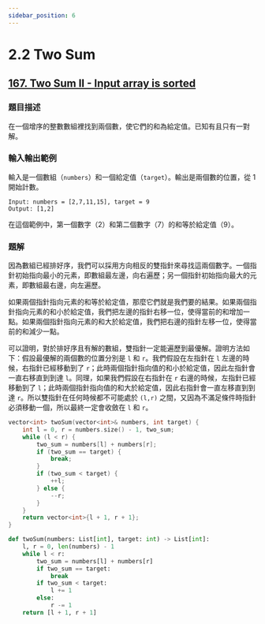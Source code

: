 ```yaml
---
sidebar_position: 6
---
```


# 2.2 Two Sum

## [167. Two Sum II - Input array is sorted](https://leetcode.com/problems/two-sum-ii-input-array-is-sorted/)

### 題目描述

在一個增序的整數數組裡找到兩個數，使它們的和為給定值。已知有且只有一對解。

### 輸入輸出範例

輸入是一個數組（`numbers`）和一個給定值（`target`）。輸出是兩個數的位置，從 1 開始計數。

```
Input: numbers = [2,7,11,15], target = 9
Output: [1,2]
```

在這個範例中，第一個數字（2）和第二個數字（7）的和等於給定值（9）。

### 題解

因為數組已經排好序，我們可以採用方向相反的雙指針來尋找這兩個數字。一個指針初始指向最小的元素，即數組最左邊，向右遍歷；另一個指針初始指向最大的元素，即數組最右邊，向左遍歷。

如果兩個指針指向元素的和等於給定值，那麼它們就是我們要的結果。如果兩個指針指向元素的和小於給定值，我們把左邊的指針右移一位，使得當前的和增加一點。如果兩個指針指向元素的和大於給定值，我們把右邊的指針左移一位，使得當前的和減少一點。

可以證明，對於排好序且有解的數組，雙指針一定能遍歷到最優解。證明方法如下：假設最優解的兩個數的位置分別是 `l` 和 `r`。我們假設在左指針在 `l` 左邊的時候，右指針已經移動到了 `r`；此時兩個指針指向值的和小於給定值，因此左指針會一直右移直到到達 `l`。同理，如果我們假設在右指針在 `r` 右邊的時候，左指針已經移動到了 `l`；此時兩個指針指向值的和大於給定值，因此右指針會一直左移直到到達 `r`。所以雙指針在任何時候都不可能處於 `(l,r)` 之間，又因為不滿足條件時指針必須移動一個，所以最終一定會收斂在 `l` 和 `r`。

<Tabs>
<TabItem value="cpp" label="C++">

```cpp
vector<int> twoSum(vector<int>& numbers, int target) {
    int l = 0, r = numbers.size() - 1, two_sum;
    while (l < r) {
        two_sum = numbers[l] + numbers[r];
        if (two_sum == target) {
            break;
        }
        if (two_sum < target) {
            ++l;
        } else {
            --r;
        }
    }
    return vector<int>{l + 1, r + 1};
}
```

</TabItem>
<TabItem value="py" label="Python">

```py
def twoSum(numbers: List[int], target: int) -> List[int]:
    l, r = 0, len(numbers) - 1
    while l < r:
        two_sum = numbers[l] + numbers[r]
        if two_sum == target:
            break
        if two_sum < target:
            l += 1
        else:
            r -= 1
    return [l + 1, r + 1]
```

</TabItem>

</Tabs>